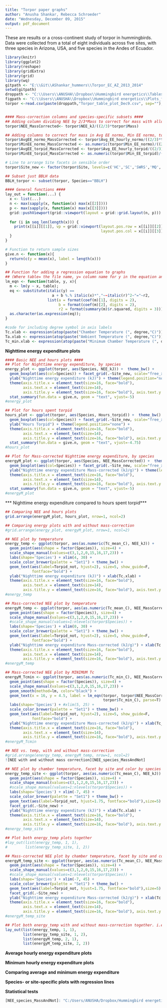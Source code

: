 ```yaml
---
title: "Torpor paper graphs"
author: "Anusha Shankar, Rebecca Schroeder"
date: "Wednesday, December 09, 2015"
output: pdf_document
---
```

These are results or a cross-continent study of torpor in hummingbirds. Data were collected from a total of eight individuals across five sites, with three species in Arizona, USA, and five species in the Andes of Ecuador.

```r
library(knitr)
library(ggplot2)
library(reshape)
library(gridExtra)
library(grid)
library(wq)
gitpath <- "E:\\Git\\AShankar_hummers\\Torpor_EC_AZ_2013_2014"
setwd(gitpath)
droppath <- "C:\\Users\\ANUSHA\\Dropbox\\Hummingbird energetics\\Tables_for_paper\\"
figpath <- "C:\\Users\\ANUSHA\\Dropbox\\Hummingbird energetics\\Plots_for_paper\\"
torpor <-read.csv(paste(droppath,"Torpor_table_plot_Dec9.csv", sep=""), header=T)


#### Mass-correction columns and species-specific subsets ####
## Adding column dividing NEE by 2/3*Mass to correct for mass with allometric scaling
torpor$NEE_MassCorrected<- torpor$NEE_kJ/((2/3)*torpor$Mass)

## Adding columns to correct for mass in Avg EE normo, Min EE normo, torpid, etc.
torpor$AvgEE_normo_MassCorrected <- torpor$Avg_EE_hourly_normo/((2/3)*torpor$Mass)
torpor$MinEE_normo_MassCorrected <- as.numeric(torpor$Min_EE_normo)/((2/3)*torpor$Mass)
torpor$AvgEE_torpid_MassCorrected <- torpor$Avg_EE_hourly_torpid/((2/3)*torpor$Mass)
torpor$MinEE_torpid_MassCorrected <- as.numeric(torpor$Min_EE_torpid)/((2/3)*torpor$Mass)

# Line to arrange Site facets in sensible order
torpor$Site_new <- factor(torpor$Site, levels=c('HC','SC','SWRS','MQ','SL'))

## Subset just BBLH data
BBLH_torpor <- subset(torpor, Species=="BBLH")

#### General functions ####
lay_out = function(...) {    
  x <- list(...)
  n <- max(sapply(x, function(x) max(x[[2]])))
  p <- max(sapply(x, function(x) max(x[[3]])))
  grid::pushViewport(grid::viewport(layout = grid::grid.layout(n, p)))    
  
  for (i in seq_len(length(x))) {
    print(x[[i]][[1]], vp = grid::viewport(layout.pos.row = x[[i]][[2]], 
                                           layout.pos.col = x[[i]][[3]]))
  }
} 

# Function to return sample sizes
give.n <- function(x){
  return(c(y = mean(x), label = length(x)))
}

## Function for adding a regression equation to graphs
## (Where table= the file name, y= column name for y in the equation and x= column name for x)
lm_eqn <- function(table, y, x){
  m <- lm(y ~ x, table);
  eq <- substitute(italic(y) == 
                     a + b %.% italic(x)*","~~italic(r)^2~"="~r2, 
                   list(a = format(coef(m)[1], digits = 2), 
                        b = format(coef(m)[2], digits = 2), 
                        r2 = format(summary(m)$r.squared, digits = 3)))
  as.character(as.expression(eq));                 
}

#code for including degree symbol in axis labels
Tc.xlab <- expression(atop(paste("Chamber Temperature (", degree,"C)")))
Ta.xlab <- expression(atop(paste("Ambient Temperature (", degree,"C)")))
Tc_min.xlab <- expression(atop(paste("Minimum Chamber Temperature (", degree,"C)")))
```

**Nighttime energy expenditure plots**
```r
#### Basic NEE and hours plots ####
## Plot for Nighttime energy expenditure, by species
energy_plot <- ggplot(torpor, aes(Species, NEE_kJ)) +  theme_bw() +
  geom_boxplot(aes(col=Species)) + facet_grid(.~Site_new, scale="free_x", space="free") + 
  ylab("Nighttime energy expenditure (kJ)") + theme(legend.position="none") +
  theme(axis.title.x = element_text(size=16, face="bold"),
        axis.text.x = element_text(size=14),
        axis.title.y = element_text(size=16, face="bold"), axis.text.y = element_text(size=14)) +
  stat_summary(fun.data = give.n, geom = "text", vjust=-5)
#energy_plot

## Plot for hours spent torpid
hours_plot <- ggplot(torpor, aes(Species, Hours_torpid)) +  theme_bw() +
  geom_boxplot(aes(col=Species)) + facet_grid(.~Site_new, scale="free_x", space="free") + 
  ylab("Hours Torpid") + theme(legend.position="none") +
  theme(axis.title.x = element_text(size=16, face="bold"),
        axis.text.x = element_text(size=14),
        axis.title.y = element_text(size=16, face="bold"), axis.text.y = element_text(size=14)) +
  stat_summary(fun.data = give.n, geom = "text", vjust=-4.75)
#hours_plot

## Plot for Mass-corrected Nighttime energy expenditure, by species
energyM_plot <- ggplot(torpor, aes(Species, NEE_MassCorrected)) +  theme_bw() +
  geom_boxplot(aes(col=Species)) + facet_grid(.~Site_new, scale="free_x", space="free") + 
  ylab("Nighttime energy expenditure Mass-corrected (kJ/g)") + theme(legend.position="none") +
  theme(axis.title.x = element_text(size=16, face="bold"),
        axis.text.x = element_text(size=14),
        axis.title.y = element_text(size=16, face="bold"), axis.text.y = element_text(size=14)) +
  stat_summary(fun.data = give.n, geom = "text", vjust=-5)
#energyM_plot
```
*** Nighttime energy expenditure compared to hours spent torpid***
```r
## Comparing NEE and hours plots
grid.arrange(energyM_plot, hours_plot, nrow=1, ncol=2)

## Comparing energy plots with and without mass-correction
#grid.arrange(energy_plot, energyM_plot, nrow=1, ncol=2)

## NEE plot by temperature
energy_temp <- ggplot(torpor, aes(as.numeric(Tc_mean_C), NEE_kJ)) + 
  geom_point(aes(shape = factor(Species)), size=4) + 
  scale_shape_manual(values=c(3,1,2,0,15,16,17,23)) +
  labs(shape='Species') + xlim(4, 30) +
  scale_color_brewer(palette = "Set1") + theme_bw() + 
  geom_text(aes(label=Torpid_not, hjust=2), size=5, show_guide=F,
            fontface="bold") +
  ylab("Nighttime energy expenditure (kJ)") + xlab(Tc.xlab) +
  theme(axis.title.x = element_text(size=16, face="bold"),
        axis.text.x = element_text(size=14),
        axis.title.y = element_text(size=16, face="bold"), axis.text.y = element_text(size=14)) 
#energy_temp 

## Mass-corrected NEE plot by temperature
energyM_temp <- ggplot(torpor, aes(as.numeric(Tc_mean_C), NEE_MassCorrected)) + 
  geom_point(aes(shape = factor(Species)), size=4) + 
  scale_shape_manual(values=c(3,1,2,0,15,16,17,23)) +
  #scale_shape_manual(values=1:nlevels(torpor$Species)) +
  labs(shape='Species') + xlim(0, 30) +
  scale_color_brewer(palette = "Set1") + theme_bw() + 
  geom_text(aes(label=Torpid_not, hjust=2), size=5, show_guide=F,
            fontface="bold") +
  ylab("Nighttime energy expenditure Mass-corrected (kJ/g)") + xlab(Tc.xlab) +
  theme(axis.title.x = element_text(size=16, face="bold"),
        axis.text.x = element_text(size=14),
        axis.title.y = element_text(size=16, face="bold"), axis.text.y = element_text(size=14)) 
#energyM_temp 

## Mass-corrected NEE plot by MINIMUM Tc
energyM_Tcmin <- ggplot(torpor, aes(as.numeric(Tc_min_C), NEE_MassCorrected)) + 
  geom_point(aes(shape = factor(Species)), size=4) + 
  scale_shape_manual(values=c(3,1,2,0,15,16,17,23)) +
  geom_smooth(method=lm, color="black") +
  geom_text(x = 16, y = 4.5, label = lm_eqn(torpor, torpor$NEE_MassCorrected, 
                                            torpor$Tc_min_C), parse=T) +
  labs(shape='Species') + #xlim(5, 25) +
  scale_color_brewer(palette = "Set1") + theme_bw() + 
  geom_text(aes(label=Torpid_not, hjust=2), size=5, show_guide=F,
            fontface="bold") +
  ylab("Nighttime energy expenditure Mass-corrected (kJ/g)") + xlab(Tc_min.xlab) +
  theme(axis.title.x = element_text(size=16, face="bold"),
        axis.text.x = element_text(size=14),
        axis.title.y = element_text(size=16, face="bold"), axis.text.y = element_text(size=14)) 
#energyM_Tcmin

## NEE vs. temp, with and without mass-correction
#grid.arrange(energy_temp, energyM_temp, nrow=1, ncol=2)
![NEE with and without mass correction][NEE_species_MassAndNot]

## NEE plot by chamber temperature, facet by site and color by species
energy_temp_site <- ggplot(torpor, aes(as.numeric(Tc_mean_C), NEE_kJ)) + 
  geom_point(aes(shape = factor(Species)), size=4) + 
  scale_shape_manual(values=c(3,1,2,0,15,16,17,23)) +
  #scale_shape_manual(values=1:nlevels(torpor$Species)) +
  labs(shape='Species') + xlim(-7, 45) +
  scale_color_brewer(palette = "Set1") + theme_bw() + 
  geom_text(aes(label=Torpid_not, hjust=1.75, fontface="bold"),size=5) +
  facet_grid(.~Site_new) +
  ylab("Nighttime energy expenditure (kJ)") + xlab(Tc.xlab) +
  theme(axis.title.x = element_text(size=16, face="bold"),
        axis.text.x = element_text(size=14),
        axis.title.y = element_text(size=16, face="bold"), axis.text.y = element_text(size=14)) 
#energy_temp_site

## Plot both energy_temp plots together
#lay_out(list(energy_temp, 1, 1), 
#        list(energy_temp_site, 1, 2))

## Mass-corrected NEE plot by chamber temperature, facet by site and color by species
energyM_temp_site <- ggplot(torpor, aes(as.numeric(Tc_mean_C), NEE_MassCorrected)) + 
  geom_point(aes(shape = factor(Species)), size=4) + 
  scale_shape_manual(values=c(3,1,2,0,15,16,17,23)) +
  #scale_shape_manual(values=1:nlevels(torpor$Species)) +
  labs(shape='Species') + xlim(-7, 45) +
  scale_color_brewer(palette = "Set1") + theme_bw() + 
  geom_text(aes(label=Torpid_not, hjust=1.75, fontface="bold"),size=5) +
  facet_grid(.~Site_new) +
  ylab("Nighttime energy expenditure Mass-corrected (kJ/g)") + xlab(Tc.xlab) +
  theme(axis.title.x = element_text(size=16, face="bold"),
        axis.text.x = element_text(size=14),
        axis.title.y = element_text(size=16, face="bold"), axis.text.y = element_text(size=14)) 
#energyM_temp_site

## Plot both energy_temp with and without mass-correction together. i.e. 4 plots
lay_out(list(energy_temp, 1, 1), 
        list(energy_temp_site, 1, 2),
        list(energyM_temp, 2, 1),
        list(energyM_temp_site, 2, 2))
```

**Average hourly energy expenditure plots**



**Minimum hourly energy expenditure plots**



**Comparing average and minimum energy expenditure**



**Species- or site-specific plots with regression lines**



**Statistical tests**
```r
[NEE_species_MassAndNot]: "C:/Users/ANUSHA/Dropbox/Hummingbird energetics/Plots_for_paper/NEE/NEE_species_MassAndNot.jpeg" "NEE something"
```
